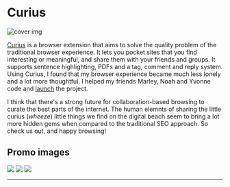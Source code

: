 
# Curius

![cover img](/images/projects/curius/banner2.png)

[Curius](https://curius.app) is a browser extension that aims to solve the quality problem of the traditional browser experience. It lets you pocket sites that you find interesting or meaningful, and share them with your friends and groups. It supports sentence highlighting, PDFs and a tag, comment and reply system. Using Curius, I found that my browser experience became much less lonely and a lot more thoughtful. I helped my friends Marley, Noah and Yvonne code and [launch](https://www.producthunt.com/posts/curius) the project.

I think that there's a strong future for collaboration-based browsing to curate the best parts of the internet. The human elemnts of sharing the little curius (_wheeze_) little things we find on the digital beach seem to bring a lot more hidden gems when compared to the traditional SEO approach. So check us out, and happy browsing!

## Promo images

<Carousel autoplay>
  <img src="/images/projects/curius/promo1.png" />
  <img src="/images/projects/curius/promo2.png" />
  <img src="/images/projects/curius/promo3.png" />
</Carousel>

---
